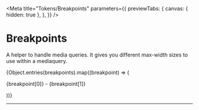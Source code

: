 

<Meta
  title="Tokens/Breakpoints"
  parameters={{
    previewTabs: {
      canvas: { hidden: true },
    },
  }}
/>

# Breakpoints

A helper to handle media queries. It gives you different max-width sizes to use within a mediaquery.

<Canvas>
  {Object.entries(breakpoints).map((breakpoint) => (
    <p key={breakpoint}>
      {breakpoint[0]} - {breakpoint[1]}
    </p>
  ))}
</Canvas>

---
